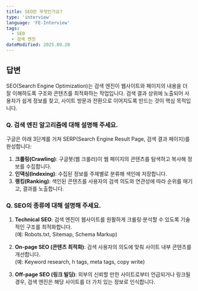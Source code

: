 ```yaml
---
title: SEO란 무엇인가요?
type: 'interview'
language: 'FE-Interview'
tags:
  - SEO
  - 검색 엔진
dateModified: 2025.09.28
---
```


## 답변

SEO(Search Engine Optimization)는 검색 엔진이 웹사이트와 페이지의 내용을 더 잘 이해하도록 구조와 콘텐츠를 최적화하는 작업입니다. 검색 결과 상위에 노출되어 사용자가 쉽게 정보를 찾고, 사이트 방문과 전환으로 이어지도록 만드는 것이 핵심 목적입니다.

### Q. 검색 엔진 알고리즘에 대해 설명해 주세요.

구글은 아래 3단계를 거쳐 SERP(Search Engine Result Page, 검색 결과 페이지)를 완성합니다:

1. **크롤링(Crawling)**: 구글봇(웹 크롤러)이 웹 페이지의 콘텐츠를 탐색하고 복사해 정보를 수집합니다.
2. **인덱싱(Indexing)**: 수집된 정보를 주제별로 분류해 색인에 저장합니다.
3. **랭킹(Ranking)**: 색인된 콘텐츠를 사용자의 검색 의도와 연관성에 따라 순위를 매기고, 결과를 노출합니다.

### Q. SEO의 종류에 대해 설명해 주세요.

1. **Technical SEO**: 검색 엔진이 웹사이트를 원활하게 크롤링·분석할 수 있도록 기술적인 구조를 최적화합니다.  
   (예: Robots.txt, Sitemap, Schema Markup)

2. **On-page SEO (콘텐츠 최적화)**: 검색 사용자의 의도에 맞춰 사이트 내부 콘텐츠를 개선합니다.  
   (예: Keyword research, h tags, meta tags, copy write)

3. **Off-page SEO (링크 빌딩)**: 외부의 신뢰할 만한 사이트로부터 언급되거나 링크될 경우, 검색 엔진은 해당 사이트를 더 가치 있는 정보로 인식합니다.
